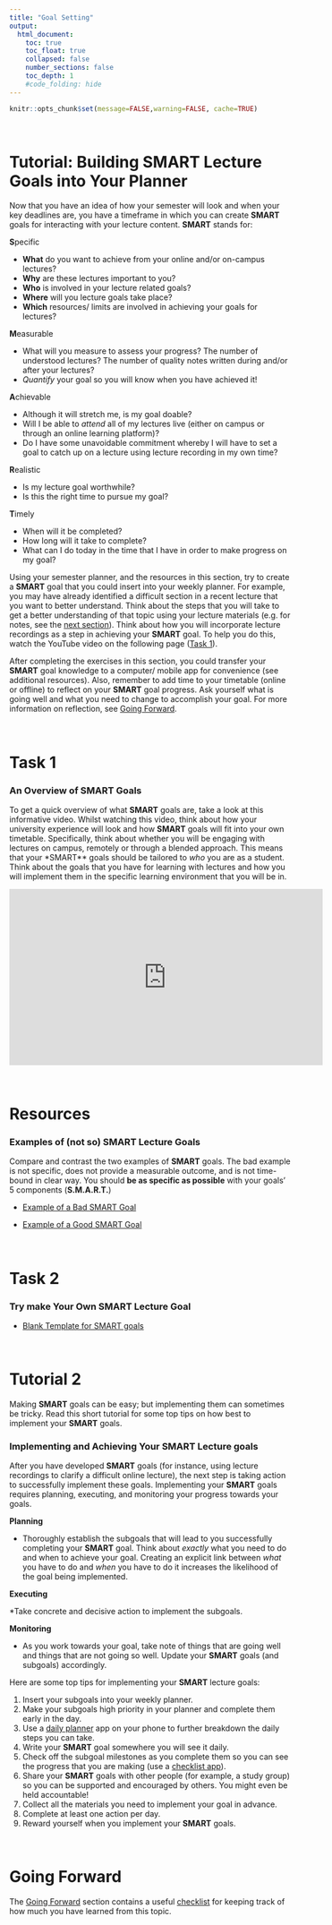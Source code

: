 ```yaml
---
title: "Goal Setting"
output:
  html_document:
    toc: true
    toc_float: true
    collapsed: false
    number_sections: false
    toc_depth: 1
    #code_folding: hide
---
```


```r
knitr::opts_chunk$set(message=FALSE,warning=FALSE, cache=TRUE)
```

<br>

# Tutorial: Building SMART Lecture Goals into Your Planner

Now that you have an idea of how your semester will look and when your key deadlines are, you have a timeframe in which you can create **SMART** goals for interacting with your lecture content. **SMART** stands for:

**S**pecific 

* **What** do you want to achieve from your online and/or on-campus lectures? 
* **Why** are these lectures important to you?
* **Who** is involved in your lecture related goals?
* **Where** will you lecture goals take place?
* **Which** resources/ limits are involved in achieving your goals for lectures?

**M**easurable 

* What will you measure to assess your progress?  The number of understood lectures? The number of quality notes written during and/or after your lectures?
* _Quantify_ your goal so you will know when you have achieved it!

**A**chievable 

* Although it will stretch me, is my goal doable?
* Will I be able to _attend_ all of my lectures live (either on campus or through an online learning platform)?
* Do I have some unavoidable commitment whereby I will have to set a goal to catch up on a lecture using lecture recording in my own time?

**R**ealistic 

* Is my lecture goal worthwhile?
* Is this the right time to pursue my goal?

**T**imely 

* When will it be completed?
* How long will it take to complete?
* What can I do today in the time that I have in order to make progress on my goal?

Using your semester planner, and the resources in this section, try to create a **SMART** goal that you could insert into your weekly planner. For example, you may have already identified a difficult section in a recent lecture that you want to better understand. Think about the steps that you will take to get a better understanding of that topic using your lecture materials (e.g. for notes, see the [next section](https://grahamreidpsychology.github.io/MakingtheMostofLectures/Note_Taking.html)). Think about how you will incorporate lecture recordings as a step in achieving your **SMART** goal. To help you do this, watch the YouTube video on the following page ([Task 1](https://grahamreidpsychology.github.io/MakingtheMostofLectures/Goal_Setting.html#task_1)).

After completing the exercises in this section, you could transfer your **SMART** goal knowledge to a computer/ mobile app for convenience (see additional resources). Also, remember to add time to your timetable (online or offline) to reflect on your **SMART** goal progress. Ask yourself what is going well and what you need to change to accomplish your goal. For more information on reflection, see [Going Forward](https://grahamreidpsychology.github.io/MakingtheMostofLectures/Going_Forward.html).

<br>

# Task 1
### An Overview of SMART Goals

To get a quick overview of what **SMART** goals are, take a look at this informative video. Whilst watching this video, think about how your university experience will look and how **SMART** goals will fit into your own timetable. Specifically, think about whether you will be engaging with lectures on campus, remotely or through a blended approach. This means that your *SMART** goals should be tailored to _who_ you are as a student. Think about the goals that you have for learning with lectures and how you will implement them in the specific learning environment that you will be in. 

<center>

<iframe width="560" height="315" src="https://www.youtube.com/embed/1-SvuFIQjK8" frameborder="0" allow="accelerometer; autoplay; encrypted-media; gyroscope; picture-in-picture" allowfullscreen></iframe>

</center>  

<br>

# Resources
### Examples of (not so) SMART Lecture Goals

Compare and contrast the two examples of **SMART** goals. The bad example is not specific, does not provide a measurable outcome, and is not time-bound in clear way. You should **be as specific as possible** with your goals' 5 components (**S.M.A.R.T.**)

* [Example of a Bad SMART Goal](downloads/SMART_Bad_Example.pdf
)

* [Example of a Good SMART Goal](downloads/SMART_Good_Example.pdf
)

<br>

# Task 2
### Try make Your Own SMART Lecture Goal

* [Blank Template for SMART goals](downloads/SMART_template.docx)

<br>

# Tutorial 2

Making **SMART** goals can be easy; but implementing them can sometimes be tricky. Read this short tutorial for some top tips on how best to implement your **SMART** goals.

### Implementing and Achieving Your SMART Lecture goals

After you have developed **SMART** goals (for instance, using lecture recordings to clarify a difficult online lecture), the next step is taking action to successfully implement these goals. Implementing your **SMART** goals requires planning, executing, and monitoring your progress towards your goals. 

**Planning**

* Thoroughly establish the subgoals that will lead to you successfully completing your **SMART** goal. Think about _exactly_ what you need to do and when to achieve your goal. Creating an explicit link between _what_ you have to do and _when_ you have to do it increases the likelihood of the goal being implemented.

**Executing**

*Take concrete and decisive action to implement the subgoals.

**Monitoring**

* As you work towards your goal, take note of things that are going well and things that are not going so well. Update your **SMART** goals (and subgoals) accordingly.

Here are some top tips for implementing your **SMART** lecture goals:

1. Insert your subgoals into your weekly planner.
2. Make your subgoals high priority in your planner and complete them early in the day.
3. Use a [daily planner](https://grahamreidpsychology.github.io/MakingtheMostofLectures/Additional_Resources.html#time_keeping) app on your phone to further breakdown the daily steps you can take.
4. Write your **SMART** goal somewhere you will see it daily.
5. Check off the subgoal milestones as you complete them so you can see the progress that you are making (use a [checklist app](https://grahamreidpsychology.github.io/MakingtheMostofLectures/Additional_Resources.html#goal_setting)).
6. Share your **SMART** goals with other people (for example, a study group) so you can be supported and encouraged by others. You might even be held accountable!
7. Collect all the materials you need to implement your goal in advance.
8. Complete at least one action per day.
9. Reward yourself when you implement your **SMART** goals.

<br>

# Going Forward

The [Going Forward](https://grahamreidpsychology.github.io/MakingtheMostofLectures/Going_Forward.html) section contains a useful [checklist](downloads/checklist.docx) for keeping track of how much you have learned from this topic.